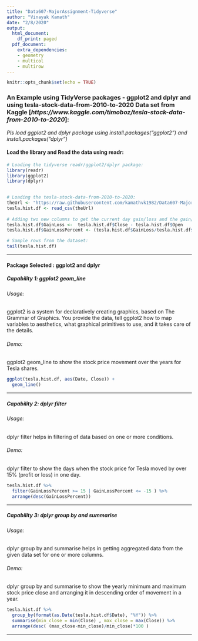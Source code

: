 ---
title: "Data607-MajorAssignment-Tidyverse"
author: "Vinayak Kamath"
date: "2/8/2020"
output: 
  html_document:
    df_print: paged
  pdf_document:
    extra_dependencies:
    - geometry
    - multicol
    - multirow
---


```{r setup, include=FALSE}
knitr::opts_chunk$set(echo = TRUE)
```

### An Example using TidyVerse packages - **ggplot2** and **dplyr**  and using tesla-stock-data-from-2010-to-2020 Data set from Kaggle  [*https://www.kaggle.com/timoboz/tesla-stock-data-from-2010-to-2020*]: ##  
  
  
  
*Pls load ggplot2 and dplyr package using install.packages("ggplot2") and install.packages("dplyr")*  

#### Load the library and Read the data using readr:  

```{r}
# Loading the tidyverse readr/ggplot2/dplyr package:
library(readr)
library(ggplot2)
library(dplyr)

  
# Loading the tesla-stock-data-from-2010-to-2020:
theUrl <- "https://raw.githubusercontent.com/kamathvk1982/Data607-MajorAssignment-Tidyverse/master/TSLA.csv"
tesla.hist.df <- read_csv(theUrl)
  
# Adding two new columns to get the current day gain/loss and the gain/loss percentage:
tesla.hist.df$GainLoss <-  tesla.hist.df$Close - tesla.hist.df$Open
tesla.hist.df$GainLossPercent <- (tesla.hist.df$GainLoss/tesla.hist.df$Open)*100

# Sample rows from the dataset:
tail(tesla.hist.df)
```

--------------------------------------------------------------------------------

#### Package Selected : **ggplot2**  and **dplyr**

##### Capability 1: **ggplot2 geom_line**

###### Usage:  
ggplot2 is a system for declaratively creating graphics, based on The Grammar of Graphics. You provide the data, tell ggplot2 how to map variables to aesthetics, what graphical primitives to use, and it takes care of the details.
  
###### Demo:  
ggplot2 geom_line to show the stock price movement over the years for Tesla shares.  
  
```{r}
ggplot(tesla.hist.df, aes(Date, Close)) + 
  geom_line()
```
  
   
--------------------------------------------------------------------------------
   
##### Capability 2: **dplyr filter**
  
###### Usage:  
dplyr filter helps in filtering of data based on one or more conditions.    
  
###### Demo:   
dplyr filter to show the days when the stock price for Tesla moved by over 15% (profit or loss) in one day.    
  
```{r}
tesla.hist.df %>%  
  filter(GainLossPercent >= 15 | GainLossPercent <= -15 ) %>% 
  arrange(desc(GainLossPercent))
```


--------------------------------------------------------------------------------

##### Capability 3: **dplyr group by and summarise**
  
###### Usage:  
dplyr group by and summarise helps in getting aggregated data from the given data set for one or more columns.      
    
###### Demo:   
dplyr group by and summarise to show the yearly minimum and maximum stock price close and arranging it in descending order of movement in a year.  
  
```{r}
tesla.hist.df %>% 
  group_by(format(as.Date(tesla.hist.df$Date), "%Y")) %>% 
  summarise(min_close = min(Close) , max_close = max(Close)) %>% 
  arrange(desc( (max_close-min_close)/min_close)*100 )

```
 
 
--------------------------------------------------------------------------------

\clearpage